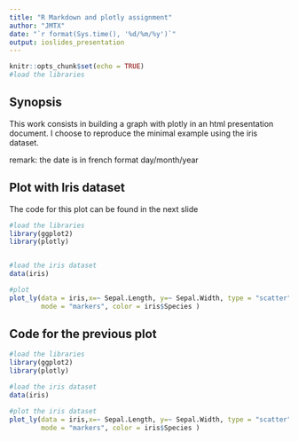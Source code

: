 ```yaml
---
title: "R Markdown and plotly assignment"
author: "JMTX"
date: "`r format(Sys.time(), '%d/%m/%y')`"
output: ioslides_presentation
---
```


```r
knitr::opts_chunk$set(echo = TRUE)
#load the libraries
```

## Synopsis

This work consists in building a graph with plotly in an html presentation document. I choose to reproduce the minimal example using the iris dataset.

remark: the date is in french format day/month/year


## Plot with Iris dataset
The code for this plot can be found in the next slide
```r
#load the libraries
library(ggplot2)
library(plotly)


#load the iris dataset
data(iris)

#plot
plot_ly(data = iris,x=~ Sepal.Length, y=~ Sepal.Width, type = "scatter",
        mode = "markers", color = iris$Species )
```

## Code for the previous plot
```r
#load the libraries
library(ggplot2)
library(plotly)

#load the iris dataset
data(iris)

#plot the iris dataset
plot_ly(data = iris,x=~ Sepal.Length, y=~ Sepal.Width, type = "scatter",
        mode = "markers", color = iris$Species )
```



